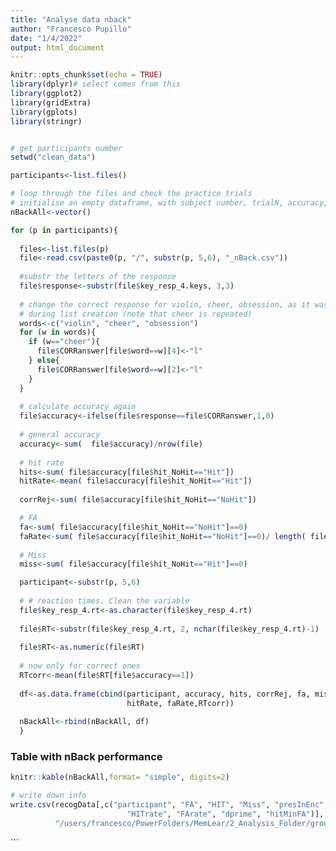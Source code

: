 ```yaml
---
title: "Analyse data nback"
author: "Francesco Pupillo"
date: "1/4/2022"
output: html_document
---
```


```r
knitr::opts_chunk$set(echo = TRUE)
library(dplyr)# select comes from this
library(ggplot2)
library(gridExtra)
library(gplots)
library(stringr)



```


```r
# get participants number
setwd("clean_data")

participants<-list.files()

# loop through the files and check the practice trials
# initialise an empty dataframe, with subject number, trialN, accuracy, cumacc
nBackAll<-vector()

for (p in participants){
  
  files<-list.files(p)
  file<-read.csv(paste0(p, "/", substr(p, 5,6), "_nBack.csv"))
  
  #substr the letters of the response
  file$response<-substr(file$key_resp_4.keys, 3,3)
  
  # change the correct response for violin, cheer, obsession, as it was wrong
  # during list creation (note that cheer is repeated)
  words<-c("violin", "cheer", "obsession")
  for (w in words){
    if (w=="cheer"){
      file$CORRanswer[file$word==w][4]<-"l"
    } else{
      file$CORRanswer[file$word==w][2]<-"l"
    }
  }
  
  # calculate accuracy again
  file$accuracy<-ifelse(file$response==file$CORRanswer,1,0)
  
  # general accuracy
  accuracy<-sum(  file$accuracy)/nrow(file)
  
  # hit rate
  hits<-sum( file$accuracy[file$hit_NoHit=="Hit"])
  hitRate<-mean( file$accuracy[file$hit_NoHit=="Hit"])
  
  corrRej<-sum( file$accuracy[file$hit_NoHit=="NoHit"])

  # FA
  fa<-sum( file$accuracy[file$hit_NoHit=="NoHit"]==0)
  faRate<-sum( file$accuracy[file$hit_NoHit=="NoHit"]==0)/ length( file$accuracy[file$hit_NoHit=="NoHit"])
  
  # Miss
  miss<-sum( file$accuracy[file$hit_NoHit=="Hit"]==0)

  participant<-substr(p, 5,6)
  
  # # reaction times. Clean the variable
  file$key_resp_4.rt<-as.character(file$key_resp_4.rt)
  
  file$RT<-substr(file$key_resp_4.rt, 2, nchar(file$key_resp_4.rt)-1)
  
  file$RT<-as.numeric(file$RT)
  
  # now only for correct ones
  RTcorr<-mean(file$RT[file$accuracy==1])
  
  df<-as.data.frame(cbind(participant, accuracy, hits, corrRej, fa, miss,
                          hitRate, faRate,RTcorr))
  
  nBackAll<-rbind(nBackAll, df)
  }


```

### Table with nBack performance
```r
knitr::kable(nBackAll,format= "simple", digits=2)

# write down info
write.csv(recogData[,c("participant", "FA", "HIT", "Miss", "presInEnc", "listN", 
                          "HITrate", "FArate", "dprime", "hitMinFA")],
          "/users/francesco/PowerFolders/MemLear/2_Analysis_Folder/group_data/all.nback.csv", row.names=F)
```



```
